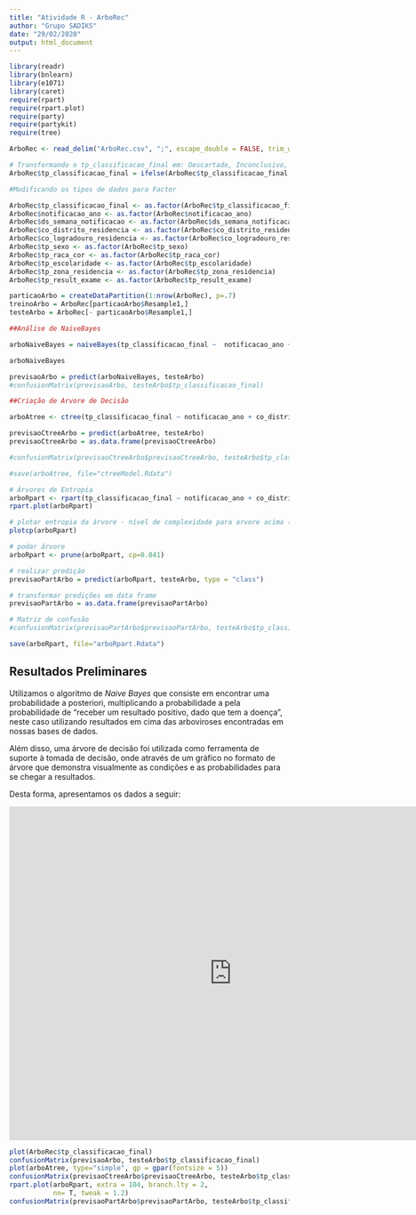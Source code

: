 ```yaml
---
title: "Atividade R - ArboRec"
author: "Grupo SADIKS"
date: "29/02/2020"
output: html_document
---
```


```r
library(readr)
library(bnlearn)
library(e1071)
library(caret)
require(rpart)
require(rpart.plot)
require(party)
require(partykit)
require(tree)

ArboRec <- read_delim("ArboRec.csv", ";", escape_double = FALSE, trim_ws = TRUE)

# Transformando o tp_classificacao_final em: Descartado, Inconclusivo, Dengue
ArboRec$tp_classificacao_final = ifelse(ArboRec$tp_classificacao_final == 5, 'Descartado', ifelse(ArboRec$tp_classificacao_final == 8, 'Inconclusivo', 'Dengue'))

#Modificando os tipos de dados para Factor

ArboRec$tp_classificacao_final <- as.factor(ArboRec$tp_classificacao_final)
ArboRec$notificacao_ano <- as.factor(ArboRec$notificacao_ano)
ArboRec$ds_semana_notificacao <- as.factor(ArboRec$ds_semana_notificacao)
ArboRec$co_distrito_residencia <- as.factor(ArboRec$co_distrito_residencia)
ArboRec$co_logradouro_residencia <- as.factor(ArboRec$co_logradouro_residencia)
ArboRec$tp_sexo <- as.factor(ArboRec$tp_sexo)
ArboRec$tp_raca_cor <- as.factor(ArboRec$tp_raca_cor)
ArboRec$tp_escolaridade <- as.factor(ArboRec$tp_escolaridade)
ArboRec$tp_zona_residencia <- as.factor(ArboRec$tp_zona_residencia)
ArboRec$tp_result_exame <- as.factor(ArboRec$tp_result_exame)

particaoArbo = createDataPartition(1:nrow(ArboRec), p=.7) 
treinoArbo = ArboRec[particaoArbo$Resample1,] 
testeArbo = ArboRec[- particaoArbo$Resample1,] 

##Análise de NaiveBayes

arboNaiveBayes = naiveBayes(tp_classificacao_final ~  notificacao_ano + ds_semana_notificacao + no_bairro_residencia + co_distrito_residencia + tp_sexo + tp_raca_cor + tp_escolaridade + tp_zona_residencia + tp_result_exame, treinoArbo)

arboNaiveBayes

previsaoArbo = predict(arboNaiveBayes, testeArbo) 
#confusionMatrix(previsaoArbo, testeArbo$tp_classificacao_final)

##Criação de Arvore de Decisão

arboAtree <- ctree(tp_classificacao_final ~ notificacao_ano + co_distrito_residencia + tp_result_exame, treinoArbo)

previsaoCtreeArbo = predict(arboAtree, testeArbo)
previsaoCtreeArbo = as.data.frame(previsaoCtreeArbo)

#confusionMatrix(previsaoCtreeArbo$previsaoCtreeArbo, testeArbo$tp_classificacao_final)

#save(arboAtree, file="ctreeModel.Rdata")

# Árvores de Entropia
arboRpart <- rpart(tp_classificacao_final ~ notificacao_ano + co_distrito_residencia + tp_raca_cor + tp_escolaridade + tp_zona_residencia, treinoArbo) # criar árvore
rpart.plot(arboRpart)

# plotar entropia da árvore - nível de complexidade para arvore acima (evolução)
plotcp(arboRpart) 

# podar árvore
arboRpart <- prune(arboRpart, cp=0.041) 

# realizar predição
previsaoPartArbo = predict(arboRpart, testeArbo, type = "class")

# transformar predições em data frame
previsaoPartArbo = as.data.frame(previsaoPartArbo)

# Matriz de confusão
#confusionMatrix(previsaoPartArbo$previsaoPartArbo, testeArbo$tp_classificacao_final)

save(arboRpart, file="arboRpart.Rdata")

```

## Resultados Preliminares
Utilizamos o algoritmo de *Naive Bayes* que consiste em encontrar uma probabilidade a posteriori, multiplicando a probabilidade a pela probabilidade de “receber um resultado positivo, dado que tem a doença”, neste caso utilizando resultados em cima das arboviroses encontradas em nossas bases de dados.

Além disso, uma árvore de decisão foi utilizada como ferramenta de suporte à tomada de decisão, onde através de um gráfico no formato de árvore que demonstra visualmente as condições e as probabilidades para se chegar a resultados.

Desta forma, apresentamos os dados a seguir:

<iframe width="800" height="600" src="https://app.powerbi.com/reportEmbed?reportId=94c158d5-581d-47c6-b5a4-4aa6892bf7a5&autoAuth=true&ctid=e47f850b-d3ec-4764-bd9e-c6675f146ba0&config=eyJjbHVzdGVyVXJsIjoiaHR0cHM6Ly93YWJpLWJyYXppbC1zb3V0aC1iLXByaW1hcnktcmVkaXJlY3QuYW5hbHlzaXMud2luZG93cy5uZXQvIn0%3D" frameborder="0" allowFullScreen="true"></iframe>

```r

plot(ArboRec$tp_classificacao_final)
confusionMatrix(previsaoArbo, testeArbo$tp_classificacao_final)
plot(arboAtree, type="simple", gp = gpar(fontsize = 5))
confusionMatrix(previsaoCtreeArbo$previsaoCtreeArbo, testeArbo$tp_classificacao_final)
rpart.plot(arboRpart, extra = 104, branch.lty = 2,
           nn= T, tweak = 1.2)
confusionMatrix(previsaoPartArbo$previsaoPartArbo, testeArbo$tp_classificacao_final)


```
